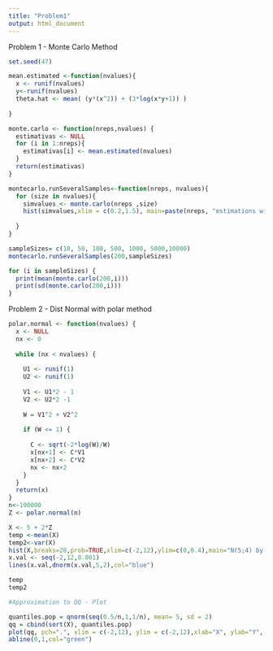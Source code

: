 ```yaml
---
title: "Problem1"
output: html_document
---
```


Problem 1 - Monte Carlo Method
```r

set.seed(47)

mean.estimated <-function(nvalues){
  x <- runif(nvalues)
  y<-runif(nvalues)
  theta.hat <- mean( (y*(x^2)) + (3*log(x*y+1)) )
  
}

monte.carlo <- function(nreps,nvalues) {
  estimativas <- NULL
  for (i in 1:nreps){
    estimativas[i] <- mean.estimated(nvalues)
  }
  return(estimativas)
}

montecarlo.runSeveralSamples<-function(nreps, nvalues){
  for (size in nvalues){
    simvalues <- monte.carlo(nreps ,size)
    hist(simvalues,xlim = c(0.2,1.5), main=paste(nreps, "estimations with n=",size))
    
  }
}

sampleSizes= c(10, 50, 100, 500, 1000, 5000,10000)
montecarlo.runSeveralSamples(200,sampleSizes)

for (i in sampleSizes) {
  print(mean(monte.carlo(200,i)))
  print(sd(monte.carlo(200,i)))
}

```


Problem 2 - Dist Normal with polar method
```r

polar.normal <- function(nvalues) {
  x <- NULL
  nx <- 0
  
  while (nx < nvalues) {
    
    U1 <- runif(1)
    U2 <- runif(1)
    
    V1 <- U1*2 - 1
    V2 <- U2*2 -1
    
    W = V1^2 + V2^2
    
    if (W <= 1) {
      
      C <- sqrt(-2*log(W)/W)
      x[nx+1] <- C*V1
      x[nx+2] <- C*V2
      nx <- nx+2
    }
  }
  return(x)
}
n<-100000
Z <- polar.normal(n)

X <- 5 + 2*Z
temp <-mean(X)
temp2<-var(X)
hist(X,breaks=28,prob=TRUE,xlim=c(-2,12),ylim=c(0,0.4),main="N(5;4) by Polar Method with n = 100000")
x.val <- seq(-2,12,0.001)
lines(x.val,dnorm(x.val,5,2),col="blue")

temp
temp2

#Approximation to QQ - Plot

quantiles.pop = qnorm(seq(0.5/n,1,1/n), mean= 5, sd = 2)
qq = cbind(sort(X), quantiles.pop)
plot(qq, pch=".", xlim = c(-2,12), ylim = c(-2,12),xlab="X", ylab="Y", main="QQ plot for N = 100000")
abline(0,1,col="green")

```

